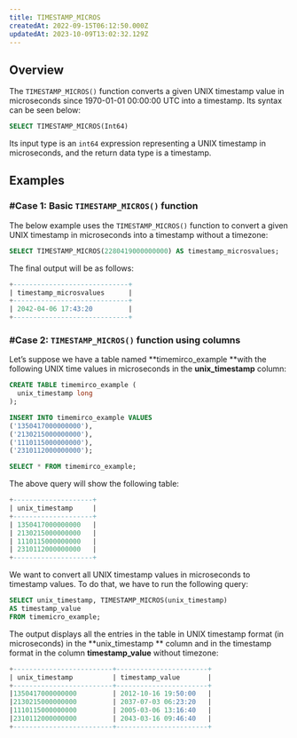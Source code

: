 ```yaml
---
title: TIMESTAMP_MICROS
createdAt: 2022-09-15T06:12:50.000Z
updatedAt: 2023-10-09T13:02:32.129Z
---
```


## Overview

The `TIMESTAMP_MICROS()` function converts a given UNIX timestamp value in microseconds since 1970-01-01 00:00:00 UTC into a timestamp. Its syntax can be seen below:

```sql
SELECT TIMESTAMP_MICROS(Int64)
```

Its input type is an `int64` expression representing a UNIX timestamp in microseconds, and the return data type is a timestamp.

## Examples

### #Case 1: Basic `TIMESTAMP_MICROS()` function

The below example uses the `TIMESTAMP_MICROS()` function to convert a given UNIX timestamp in microseconds into a timestamp without a timezone:

```sql
SELECT TIMESTAMP_MICROS(2280419000000000) AS timestamp_microsvalues;
```

The final output will be as follows:

```sql
+-----------------------------+
| timestamp_microsvalues      |
+-----------------------------+
| 2042-04-06 17:43:20         |
+-----------------------------+
```

### #Case 2: `TIMESTAMP_MICROS()` function using columns

Let’s suppose we have a table named **timemirco\_example **with the following UNIX time values in microseconds in the **unix\_timestamp** column:

```sql
CREATE TABLE timemirco_example (
  unix_timestamp long
);

INSERT INTO timemirco_example VALUES 
('1350417000000000'),
('2130215000000000'),
('1110115000000000'),
('2310112000000000');
```

```sql
SELECT * FROM timemirco_example;
```

The above query will show the following table:

```sql
+--------------------+
| unix_timestamp     | 
+--------------------+
| 1350417000000000   |
| 2130215000000000   |
| 1110115000000000   |
| 2310112000000000   |
+--------------------+
```

We want to convert all UNIX timestamp values in microseconds to timestamp values. To do that, we have to run the following query:

```sql
SELECT unix_timestamp, TIMESTAMP_MICROS(unix_timestamp)
AS timestamp_value
FROM timemicro_example;
```

The output displays all the entries in the table in UNIX timestamp format (in microseconds) in the **unix\_timestamp ** column and in the timestamp format in the column **timestamp\_value** without timezone:

```sql
+-------------------------+-----------------------+
| unix_timestamp          | timestamp_value       |
+-------------------------+-----------------------+
|1350417000000000         | 2012-10-16 19:50:00   |
|2130215000000000         | 2037-07-03 06:23:20   |
|1110115000000000         | 2005-03-06 13:16:40   |
|2310112000000000         | 2043-03-16 09:46:40   |
+-------------------------+-----------------------+
```

